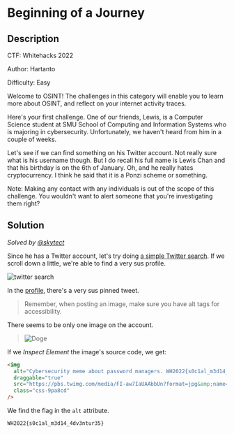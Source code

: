 # Beginning of a Journey

## Description

CTF: Whitehacks 2022

Author: Hartanto

Difficulty: Easy

Welcome to OSINT! The challenges in this category will enable you to learn more
about OSINT, and reflect on your internet activity traces.

Here's your first challenge. One of our friends, Lewis, is a Computer Science
student at SMU School of Computing and Information Systems who is majoring in
cybersecurity. Unfortunately, we haven't heard from him in a couple of weeks.

Let's see if we can find something on his Twitter account. Not really sure what
is his username though. But I do recall his full name is Lewis Chan and that his
birthday is on the 6th of January. Oh, and he really hates cryptocurrency. I
think he said that it is a Ponzi scheme or something.

Note: Making any contact with any individuals is out of the scope of this
challenge. You wouldn't want to alert someone that you're investigating them
right?

## Solution

_Solved by [@skytect](https://github.com/skytect)_

Since he has a Twitter account, let's try doing
[a simple Twitter search](https://twitter.com/search?q=lewis%20chan&src=typed_query&f=user).
If we scroll down a little, we're able to find a very sus profile.

![twitter search](/images/whitehacks-2022/beginning-of-a-journey-1.png)

In the [profile](https://twitter.com/lewischan0601), there's a very sus pinned
tweet.

> Remember, when posting an image, make sure you have alt tags for
> accessibility.

There seems to be only one image on the account.

> ![Doge](/images/whitehacks-2022/beginning-of-a-journey-2.jpeg)

If we _Inspect Element_ the image's source code, we get:

```html
<img
  alt="Cybersecurity meme about password managers. WH2022{s0c1al_m3d14_4dv3ntur35}"
  draggable="true"
  src="https://pbs.twimg.com/media/FI-aw7IaUAAbbUn?format=jpg&amp;name=small"
  class="css-9pa8cd"
/>
```

We find the flag in the `alt` attribute.

`WH2022{s0c1al_m3d14_4dv3ntur35}`
